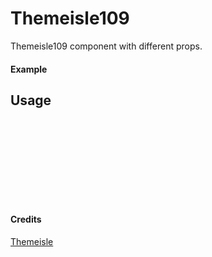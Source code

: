 
<Meta of={Themeisle109} title="Themeisle/Themeisle109" />

# Themeisle109

Themeisle109 component with different props.

#### Example

<Canvas of={Themeisle109.Primary} />

## Usage

```ts
import { Themeisle109 } from "yadl-ui";

const Example = () => {
  return (
      <Themeisle109 />
  );
};

export default Example;
```

#### Credits
[Themeisle](https://themeisle.com/illustrations)
